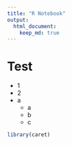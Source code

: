 ```yaml
---
title: "R Notebook"
output: 
  html_document:
    keep_md: true
---
```


# Test

* 1
* 2
* a
  - a
  - b
  - c
  
```r
library(caret)
```
